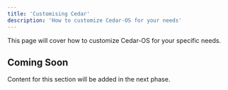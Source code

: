 ```yaml
---
title: 'Customising Cedar'
description: 'How to customize Cedar-OS for your needs'
---
```


This page will cover how to customize Cedar-OS for your specific needs.

## Coming Soon

Content for this section will be added in the next phase.
